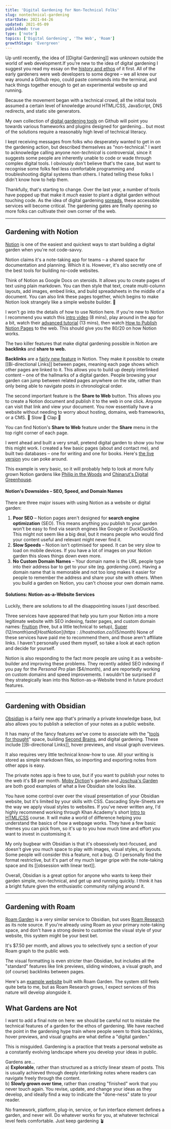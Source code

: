 ```yaml
---
title: 'Digital Gardening for Non-Technical Folks'
slug: nontechnical-gardening
startDate: 2021-04-26
updated: 2021-05-09
published: true
type: ['note']
topics: ['Digital Gardening', 'The Web', 'Roam']
growthStage: 'Evergreen'
---
```


<IntroParagraph>

Up until recently, the idea of [[Digital Gardening]] was unknown outside the world of web development.<Footnote idName={1}>If you're new to the idea of digital gardening I suggest you read my essay on the [history and ethos](/garden-history) of it first.</Footnote> All of the early gardeners were web developers to some degree – we all knew our way around a Github repo, could paste commands into the terminal, and hack things together enough to get an experimental website up and running.

</IntroParagraph>

Because the movement began with a technical crowd, all the initial tools assumed a certain level of knowledge around HTML/CSS, JavaScript, DNS redirects, and static site generators.

My own collection of [digital gardening tools](https://github.com/MaggieAppleton/digital-gardeners) on Github will point you towards various frameworks and plugins designed for gardening... but most of the solutions require a reasonably high level of technical literacy. 

I kept receiving messages from folks who desperately wanted to get in on the gardening action, but described themselves as "non-technical." <Footnote idName={2}>I want to acknowledge calling anyone  _non-technical_ is controversial, since it suggests some people are inherently unable to code or wade through complex digital tools. I obviously don't believe that's the case, but want to recognise some folks feel less comfortable programming and troubleshooting digital systems than others.</Footnote> I hated telling these folks I didn't know how to help them.  

Thankfully, that's starting to change. Over the last year, a number of tools have popped up that make it _much_ easier to plant a digital garden without touching code. As the idea of digital gardening [spreads](https://www.technologyreview.com/2020/09/03/1007716/digital-gardens-let-you-cultivate-your-own-little-bit-of-the-internet/), these accessible services will become critical. The gardening gates are finally opening so more folks can cultivate their own corner of the web. 



---

## Gardening with Notion

[Notion](https://www.notion.so/) is one of the easiest and quickest ways to start building a digital garden when you're not code-savvy.

Notion claims it's a note-taking app for teams – a shared space for documentation and planning. Which it is. However, it's also secretly one of the best tools for building no-code websites. 

<ImageFrame alt="The Notion homepage which presents itself as a notes app for teams" showalt width="1000px" src="https://res.cloudinary.com/dxj9qr5gj/image/upload/c_scale,f_auto,q_100,w_1200/v1619476135/maggieappleton.com/notes/nontechnical-gardening/notionhome.png" />

Think of Notion as Google Docs on steroids. It allows you to create pages of text using plain markdown. You can then style that text, create multi-column layouts, add images, embed links, and build spreadsheets in the middle of a document. You can also link these pages together, which begins to make Notion look strangely like a simple website builder. 🤔

I won't go into the details of how to use Notion here. If you're new to Notion I recommend you watch this [intro video](https://www.notion.so/guides/notion-training-the-basics) (8 mins), play around in the app for a bit, watch their [advanced tutorial](https://www.notion.so/guides/notion-training-advanced) (13 mins), then watch [How to Publish Notion Pages](https://www.notion.so/guides/publish-notion-pages-to-the-web) to the web. This should give you the 80/20 on how Notion works.

The two killer features that make digital gardening possible in Notion are **backlinks** and **share to web.**

**Backlinks** are a [fairly new feature](https://www.notion.so/guides/creating-links-and-backlinks) in Notion. They make it possible to create [[Bi-directional Links]] between pages, meaning each page shows which other pages are linked to it. This allows you to build up deeply interlinked content – one of the hallmarks of a digital garden. People browsing your garden can jump between related pages anywhere on the site, rather than only being able to navigate posts in chronological order.

<ImageFrame width="800px" showalt alt="Backlinks in Notion show up right underneath the title of a page" src="https://res.cloudinary.com/dxj9qr5gj/image/upload/c_scale,f_auto,q_100,w_1200/v1619473460/maggieappleton.com/notes/nontechnical-gardening/roam-backlink.png" />


The second important feature is the **Share to Web** button. This allows you to create a Notion document and publish it to the web in one click. Anyone can visit that link and view your document. You now essentially have a website without needing to worry about hosting, domains, web frameworks, or a CMS. 👏 Slow 👏 Clap 👏

You can find Notion's __Share to Web__ feature under the __Share__ menu in the top right corner of each page.

<ImageFrame width="1000px" showalt alt="An example of where to find Notion's 'Share to Web' settings" src="https://res.cloudinary.com/dxj9qr5gj/image/upload/c_scale,f_auto,q_100,w_1200/v1619470978/maggieappleton.com/notes/nontechnical-gardening/roam-garden-share.png" />

I went ahead and built a very small, pretend digital garden to show you how this might work. I created a few basic pages (about and contact me), and built two databases – one for writing and one for books. Here's [the live version](https://www.notion.so/Maggie-s-Pretend-Garden-ad29880fed054ba1a0872d3e06252f81) you can poke around.

<ImageFrame width="1000px" src="https://res.cloudinary.com/dxj9qr5gj/image/upload/c_scale,f_auto,q_100,w_1200/v1619473457/maggieappleton.com/notes/nontechnical-gardening/roam-fake-garden.png" alt="My example digital garden in Notion" showalt />

This example is very basic, so it will probably help to look at more fully grown Notion gardens like [Philip in the Woods](https://philipb.cc/) and [Chinarut's Digital Greenhouse](https://www.notion.so/Chinarut-s-Digital-Greenhouse-9b31c7ba8efc4bf9adcfa17a38c841ff).

<Halfspacer />

#### Notion's Downsides – SEO, Speed, and Domain Names

There are three major issues with using Notion as a website or digital garden:

1. **Poor SEO** – Notion pages aren't designed for __search engine optimization__ (SEO). This means anything you publish to your garden won't be easy to find via search engines like Google or DuckDuckGo. This might not seem like a big deal, but it means people who would find your content useful and relevant might never find it. 
2. **Slow Speeds** – Notion isn't optimised for speed. It can be very slow to load on mobile devices. If you have a lot of images on your Notion garden this slows things down even more.
3. **No Custom Domain Names** – Your domain name is the URL people type into their address bar to get to your site (eg. _gardening.com_). Having a domain name that is memorable and not too long makes it easier for people to remember the address and share your site with others. When you build a garden on Notion, you can't choose your own domain name.

#### Solutions: Notion-as-a-Website Services

Luckily, there are solutions to all the disappointing issues I just described. 

Three services have appeared that help you turn your Notion into a more legitimate website with SEO indexing, faster pages, and custom domain names: [Fruition](https://fruitionsite.com/) (free, but a little technical to setup), [Super](https://super.so/) ($12/month) and [Host Notion](https://hostnotion.co/) ($5/month) <Footnote idName={3}>None of these services have paid me to recommend them, and those aren't affiliate links. I haven't personally used them myself, so take a look at each option and decide for yourself.</Footnote>

Notion is also responding to the fact more people are using it as a website-builder and improving these problems. They recently added SEO indexing if you pay for the _Personal Pro_ plan ($4/month), and are reportedly working on custom domains and speed improvements. I wouldn't be surprised if they strategically lean into this Notion-as-a-Website trend in future product features. 

---

## Gardening with Obsidian

[Obsidian](https://obsidian.md/) is a fairly new app that's primarily a private knowledge base, but also allows you to publish a selection of your notes as a public website.

It has many of the fancy features we've come to associate with the "[tools for thought](https://mitpress.mit.edu/books/tools-thought)" space, building [Second Brains](/basb), and digital gardening. These include [[Bi-directional Links]], hover previews, and visual graph overviews.


<ImageFrame showalt alt="What the Obsidian desktop app looks like with markdown notes and a visual graph" width="1100px" src="https://res.cloudinary.com/dxj9qr5gj/image/upload/v1620562701/maggieappleton.com/notes/nontechnical-gardening/obsidian-home.png" />

It also requires very little technical know-how to use. All your writing is stored as simple markdown files, so importing and exporting notes from other apps is easy. 

The private notes app is free to use, but if you want to publish your notes to the web it's $8 per month. [Moby Diction](https://publish.obsidian.md/mobydiction/notes/_About)'s garden and [Joschua's Garden](https://joschuasgarden.com/) are both good examples of what a live Obsidian site looks like.

<ImageFrame showalt alt="What a live obsidian website looks like" width="1100px" src="https://res.cloudinary.com/dxj9qr5gj/image/upload/v1620562494/maggieappleton.com/notes/nontechnical-gardening/joschua.png" />

You have some control over over the visual presentation of your Obsidian website, but it's limited by your skills with CSS. <Footnote idName={4}>Cascading Style-Sheets are the way we apply visual styles to websites. If you've never written any, I'd highly recommend working through Khan Academy's short [Intro to HTML/CSS](https://www.khanacademy.org/computing/computer-programming/html-css) course. It will make a world of difference helping you understand the basics of how a webpage works.</Footnote> They have a few basic themes you can pick from, so it's up to you how much time and effort you want to invest in customising it.

My only bugbear with Obsidian is that it's obsessively text-focused, and doesn't give you much space to play with images, visual styles, or layouts. Some people will consider this a feature, not a bug. 🙃  I personally find the format restrictive, but it's part of my much larger gripe with the note-taking space and its [[obsession with linear text]].

Overall, Obsidian is a great option for anyone who wants to keep their garden simple, non-technical, and get up and running quickly. I think it has a bright future given the enthusiastic community rallying around it.

---

## Gardening with Roam

[Roam Garden](https://roam.garden/) is a very similar service to Obsidian, but uses [Roam Research](https://roamresearch.com/) as its note source. If you're already using Roam as your primary note-taking space, and don't have a strong desire to customise the visual style of your website, this system might be your best bet.

It's $7.50 per month, and allows you to selectively sync a section of your Roam graph to the public web.

<ImageFrame showalt alt="The standard layout of a website built with Roam Garden" width="1100px" src="https://res.cloudinary.com/dxj9qr5gj/image/upload/c_scale,f_auto,q_100,w_1200/v1619474651/maggieappleton.com/notes/nontechnical-gardening/roam-garden.png" />

The visual formatting is even stricter than Obsidian, but includes all the "standard" features like link previews, sliding windows, a visual graph, and (of course) backlinks between pages. 

Here's an [example website](https://vlad.roam.garden/) built with Roam Garden. The system still feels quite beta to me, but as Roam Research grows, I expect services of this nature will develop alongside it.

<Halfspacer />

## What Gardens are Not

I want to add a final note on here: we should be careful not to mistake the technical features of a garden for the ethos of gardening. We have reached the point in the gardening hype train where people seem to think backlinks, hover previews, and visual graphs are what define a "digital garden."

This is misguided. Gardening is a practice that treats a personal website as a constantly evolving landscape where you develop your ideas in public.

Gardens are...  
a) **Explorable**, rather than structured as a strictly linear steam of posts. This is usually achieved through deeply interlinking notes where readers can navigate freely through the content.  
b) **Slowly grown over time**, rather than creating "finished" work that you never touch again. You revise, update, and change your ideas as they develop, and ideally find a way to indicate the "done-ness" state to your reader. 

No framework, platform, plug-in, service, or fun interface element defines a garden, and never will. Do whatever works for you, at whatever technical level feels comfortable. Just keep gardening <span role="img">🪴</span>
